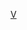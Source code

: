 {{Catnav|頁面分類|...|西班牙體育|西班牙足球|效力西班牙球會的球員}}
{{Catnav|頁面分類|...|各國足球|西班牙足球|效力西班牙球會的球員}}

[[Category:效力西班牙球會的球員|V]]